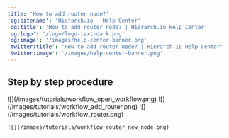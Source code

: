 ```yaml
---
title: 'How to add router node?'
'og:sitename': 'Hierarch.io - Help Center'
'og:title': 'How to add router node? | Hierarch.io Help Center'
'og:logo': '/logo/logo-text-dark.png'
'og:image': '/images/help-center-banner.png'
'twitter:title': 'How to add router node? | Hierarch.io Help Center'
'twitter:image': '/images/help-center-banner.png'
---
```


## Step by step procedure

<Steps>
  <Step title="Open your workflow.">
    ![](/images/tutorials/workflow_open_workflow.png)
  </Step>

  <Step title="If a router is not present in your workflow, add the router module.">
    ![](/images/tutorials/workflow_add_router.png)
  </Step>

  <Step title="If a router is present on your workflow, just click on the router module. And it will add a new node.">
    ![](/images/tutorials/workflow_router.png)

    ![](/images/tutorials/workflow_router_new_node.png)
  </Step>
</Steps>
